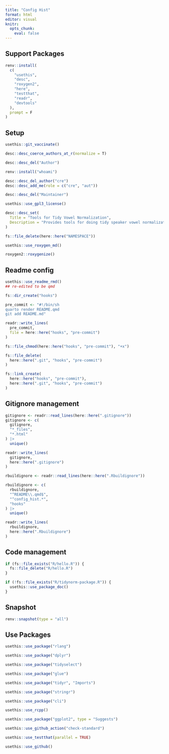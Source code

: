```yaml
---
title: "Config Hist"
format: html
editor: visual
knitr: 
  opts_chunk: 
    eval: false
---
```


## Support Packages

```r
renv::install(
  c(
    "usethis",
    "desc",
    "roxygen2",
    "here",
    "testthat",
    "readr",
    "devtools"
  ),
  prompt = F
)
```

## Setup

```r
usethis::git_vaccinate()
```

```r
desc::desc_coerce_authors_at_r(normalize = T)
```

```r
desc::desc_del("Author")
```

```r
renv::install("whoami")

desc::desc_del_author("cre")
desc::desc_add_me(role = c("cre", "aut"))
```

```r
desc::desc_del("Maintainer")
```

```r
usethis::use_gpl3_license()
```

```r
desc::desc_set(
  Title = "Tools for Tidy Vowel Normalization",
  Description = "Provides tools for doing tidy speaker vowel normalization."
)
```

```r
fs::file_delete(here::here("NAMESPACE"))
```

```r
usethis::use_roxygen_md()
```

```r
roxygen2::roxygenize()
```

## Readme config

```r
usethis::use_readme_rmd()
## re-edited to be qmd
```

```r
fs::dir_create("hooks")
```

```r
pre_commit <- "#!/bin/sh
quarto render README.qmd
git add README.md"
```

```r
readr::write_lines(
  pre_commit,
  file = here::here("hooks", "pre-commit")
)
```

```r
fs::file_chmod(here::here("hooks", "pre-commit"), "+x")

fs::file_delete(
  here::here(".git", "hooks", "pre-commit")
)

fs::link_create(
  here::here("hooks", "pre-commit"),
  here::here(".git", "hooks", "pre-commit")
)
```

## Gitignore management

```r
gitignore <- readr::read_lines(here::here(".gitignore"))
gitignore <- c(
  gitignore,
  "*_files",
  "*.html"
) |>
  unique()

readr::write_lines(
  gitignore,
  here::here(".gitignore")
)
```

```r
rbuildignore <- readr::read_lines(here::here(".Rbuildignore"))

rbuildignore <- c(
  rbuildignore,
  "^README\\.qmd$",
  "^config_hist.*",
  "hooks"
) |>
  unique()

readr::write_lines(
  rbuildignore,
  here::here(".Rbuildignore")
)
```

## Code management

```r
if (fs::file_exists("R/hello.R")) {
  fs::file_delete("R/hello.R")
}
```

```r
if (!fs::file_exists("R/tidynorm-package.R")) {
  usethis::use_package_doc()
}
```

## Snapshot

```r
renv::snapshot(type = "all")
```

## Use Packages

```r
usethis::use_package("rlang")

usethis::use_package("dplyr")

usethis::use_package("tidyselect")

usethis::use_package("glue")

usethis::use_package("tidyr", "Imports")

usethis::use_package("stringr")

usethis::use_package("cli")
```

```r
usethis::use_rcpp()
```

```r
usethis::use_package("ggplot2", type = "Suggests")
```

```r
usethis::use_github_action("check-standard")
```

```r
usethis::use_testthat(parallel = TRUE)
```

```r
usethis::use_github()
```
